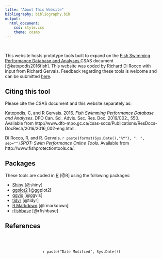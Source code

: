 ```yaml
---
title: "About This Website"
bibliography: bibliography.bib
output: 
  html_document:
    css: style.css
    theme: cosmo
---
```


<!-- Google Analytics Script  -->
<script>
  (function(i,s,o,g,r,a,m){i['GoogleAnalyticsObject']=r;i[r]=i[r]||function(){
  (i[r].q=i[r].q||[]).push(arguments)},i[r].l=1*new Date();a=s.createElement(o),
  m=s.getElementsByTagName(o)[0];a.async=1;a.src=g;m.parentNode.insertBefore(a,m)
  })(window,document,'script','https://www.google-analytics.com/analytics.js','ga');

  ga('create', 'UA-88888600-1', 'auto');
  ga('send', 'pageview');

</script>

<br>

This website hosts prototype tools built to expand on the <a href='http://www.dfo-mpo.gc.ca/csas-sccs/Publications/ResDocs-DocRech/2016/2016_002-eng.html'> Fish Swimming Performance Database and Analyses </a> CSAS document [@katopodis2016fish]. This website was coded by Richard Di Rocco with input from Richard Gervais. Feedback regarding these tools is welcome and can be submitted <a href='mailto:richard.dirocco@dfo-mpo.gc.ca'>here</a>.


## Citing this tool

Please cite the CSAS document and this website separately as:

Katopodis, C, and R Gervais. 2016. *Fish Swimming Performance Database and Analyses*. DFO Can. Sci. Advis. Sec. Res. Doc. 2016/002., 550. Available from http://www.dfo-mpo.gc.ca/csas-sccs/Publications/ResDocs-DocRech/2016/2016_002-eng.html.

Di Rocco, R, and R. Gervais. `r paste(format(Sys.Date(),"%Y"), ". ", sep="")`*SPOT: Swim Performance Online Tools*. Available from http://www.fishprotectiontools.ca/. 

## Packages

These tools are coded in <a href='https://www.r-project.org/' target='_blank'>R</a> [@R] using the following packages:

* <a href='https://shiny.rstudio.com/' target='_blank'> Shiny</a> [@shiny]
* <a href='http://ggplot2.tidyverse.org/' target='_blank'> ggplot2</a> [@ggplot2]
* <a href='http://ggvis.rstudio.com/' target='_blank'> ggvis</a> [@ggvis]
* <a href='http://tidyr.tidyverse.org/' target='_blank'> tidyr</a> [@tidyr]
* <a href='http://rmarkdown.rstudio.com/' target='_blank'>R Markdown</a> [@rmarkdown]
* <a href='https://github.com/ropensci/rfishbase' target='_blank'>rfishbase</a> [@rfishbase]

## References
<div id="refs"></div>

<br>
<br>

<center>
`r paste("Date Modified", Sys.Date())`
</center>

